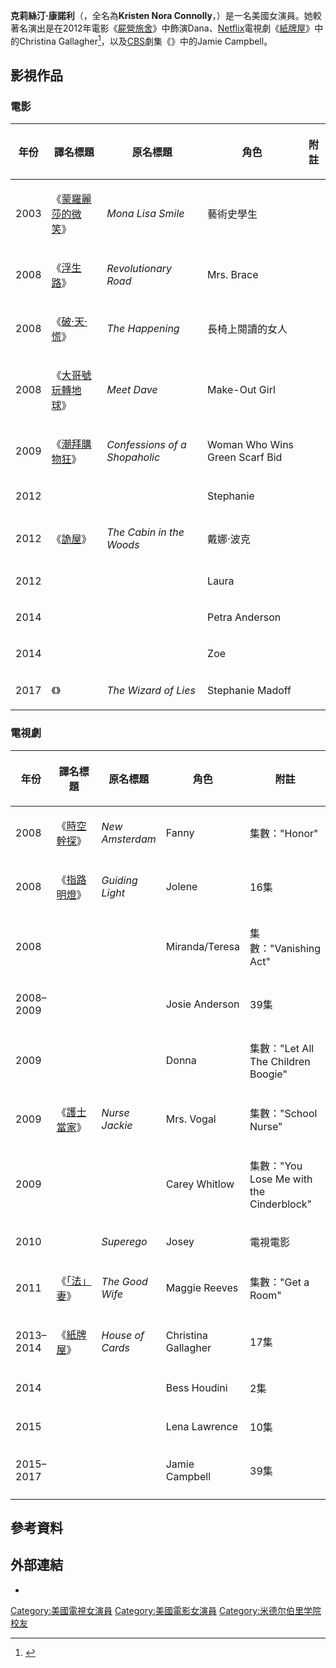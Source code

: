 {{noteTA
|G1=TV
|G2=Movie
|1=zh-hk:屍營旅舍;zh-tw:詭屋;zh-cn:林中小屋;
}}
{{Infobox person
| name          = 克莉絲汀·康諾利<br />Kristen Connolly
| image         = Kristen Connolly 2014.jpg
| caption       = 2014年的康諾利
| birth_date    = {{birth date and age|1980|7|12}}
| birth_place   = {{USA}}[[新澤西州|新澤西州]][[蒙克萊|蒙克萊]]
| othername     =
| relatives = 
| occupation    = 女演員
| years_active  = 2003年–現在
}}
'''克莉絲汀·康諾利'''（{{lang-en|'''Kristen Connolly'''}}，全名為'''Kristen Nora Connolly'''，{{bd|1980年|7月12日}}）是一名美國女演員。她較著名演出是在2012年電影《[[屍營旅舍|屍營旅舍]]》中飾演Dana、[[Netflix|Netflix]]電視劇《[[紙牌屋|紙牌屋]]》中的Christina Gallagher<ref>{{Cite web |url = http://www.craveonline.com/site/751547-kristen-connolly-houdini-house-cards |title = Kristen Connolly on ‘Houdini’ and ‘House of Cards’ |author = Fred Topel |date = 2014-08-29 |publisher = CRAVE |language = en }}{{Dead link|date=2020年1月 |bot=InternetArchiveBot |fix-attempted=yes }}</ref>，以及[[CBS_(電視網)|CBS]]劇集《''{{link-en|Zoo (TV series)|Zoo (TV series)|Zoo}}''》中的Jamie Campbell。

== 影視作品 ==
=== 電影 ===
{| class="wikitable sortable"
|-
! 年份
! 譯名標題
! 原名標題
! 角色
! 附註
|-
| 2003
| 《[[蒙羅麗莎的微笑|蒙羅麗莎的微笑]]》
| ''Mona Lisa Smile''
| 藝術史學生
|
|-
| 2008
| 《[[浮生路|浮生路]]》
| ''Revolutionary Road''
| Mrs. Brace
|
|-
| 2008
| 《[[破·天·慌|破·天·慌]]》
| ''The Happening''
| 長椅上閱讀的女人
| 
|-
| 2008
| 《[[大哥號玩轉地球|大哥號玩轉地球]]》
| ''Meet Dave''
| Make-Out Girl
| 
|-
| 2009
| 《[[潮拜購物狂|潮拜購物狂]]》
| ''Confessions of a Shopaholic''
| Woman Who Wins Green Scarf Bid
|
|-
| 2012
| {{n/a}}
| ''{{link-en|The Bay (film)|The Bay (film)|The Bay}}''
| Stephanie
| 
|-
| 2012
| 《[[詭屋|詭屋]]》
| ''The Cabin in the Woods''
| 戴娜·波克
| 
|-
| 2012
| {{n/a}}
| ''{{link-en|Ex-Girlfriends|Ex-Girlfriends}}''
| Laura
|
|-
| 2014
| {{n/a}}
| ''{{link-en|A Good Marriage (film)|A Good Marriage (film)|A Good Marriage}}''
| Petra Anderson
|
|-
| 2014
| {{n/a}}
| ''{{link-en|Worst Friends (2014 film)|Worst Friends (2014 film)|Worst Friends}}''
| Zoe
|
|-
| 2017
| 《{{link-en|謊言教父馬多夫|The Wizard of Lies}}》
| ''The Wizard of Lies''
| Stephanie Madoff
|
|}

=== 電視劇 ===
{| class="wikitable sortable"
|-
! 年份
! 譯名標題
! 原名標題
! 角色
! 附註
|-
| 2008
| 《[[時空幹探|時空幹探]]》
| ''New Amsterdam''
| Fanny
| 集數："Honor"
|-
| 2008
| 《[[指路明燈|指路明燈]]》
| ''Guiding Light''
| Jolene
| 16集
|-
| 2008
| {{n/a}}
| ''{{link-en|Law & Order: Criminal Intent|Law & Order: Criminal Intent}}''
| Miranda/Teresa
| 集數："Vanishing Act"
|-
| 2008–2009
| {{n/a}}
| ''{{link-en|As the World Turns|As the World Turns}}''
| Josie Anderson
| 39集
|-
| 2009
| {{n/a}}
| ''{{link-en|Life on Mars (U.S. TV series)|Life on Mars (U.S. TV series)|Life on Mars}}''
| Donna
| 集數："Let All The Children Boogie"
|-
| 2009
| 《[[護士當家|護士當家]]》
| ''Nurse Jackie''
| Mrs. Vogal
| 集數："School Nurse"
|-
| 2009
| {{n/a}}
| ''{{link-en|Mercy (TV series)|Mercy (TV series)|Mercy}}''
| Carey Whitlow
| 集數："You Lose Me with the Cinderblock"
|-
| 2010
| {{n/a}}
| ''Superego''
| Josey
| 電視電影
|-
| 2011
| 《[[「法」妻|「法」妻]]》
| ''The Good Wife''
| Maggie Reeves
| 集數："Get a Room"
|-
| 2013–2014
| 《[[紙牌屋|紙牌屋]]》
| ''House of Cards''
| Christina Gallagher
| 17集
|-
| 2014
| {{n/a}}
| ''{{link-en|Houdini (miniseries)|Houdini (miniseries)|Houdini}}''
| Bess Houdini
| 2集
|-
| 2015
| {{n/a}}
| ''{{link-en|The Whispers (TV series)|The Whispers (TV series)|The Whispers}}''
| Lena Lawrence
| 10集
|-
| 2015–2017
| {{n/a}}
| ''{{link-en|Zoo (TV series)|Zoo (TV series)|Zoo}}''
| Jamie Campbell 
| 39集
|-
|}

== 參考資料 ==
{{Reflist}}

== 外部連結 ==
* {{IMDb name|1393354|Kristen Connolly}}

{{DEFAULTSORT:Connolly, Kristen}}
[[Category:美國電視女演員|Category:美國電視女演員]]
[[Category:美國電影女演員|Category:美國電影女演員]]
[[Category:米德尔伯里学院校友|Category:米德尔伯里学院校友]]